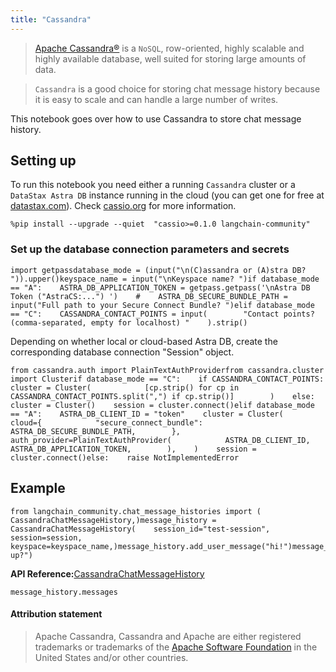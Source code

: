 ```yaml
---
title: "Cassandra"
---
```


> [Apache Cassandra®](https://cassandra.apache.org) is a `NoSQL`, row-oriented, highly scalable and highly available database, well suited for storing large amounts of data.

> `Cassandra` is a good choice for storing chat message history because it is easy to scale and can handle a large number of writes.

This notebook goes over how to use Cassandra to store chat message history.

## Setting up

To run this notebook you need either a running `Cassandra` cluster or a `DataStax Astra DB` instance running in the cloud (you can get one for free at [datastax.com](https://astra.datastax.com)). Check [cassio.org](https://cassio.org/start_here/) for more information.

```
%pip install --upgrade --quiet  "cassio>=0.1.0 langchain-community"
```

### Set up the database connection parameters and secrets

```
import getpassdatabase_mode = (input("\n(C)assandra or (A)stra DB? ")).upper()keyspace_name = input("\nKeyspace name? ")if database_mode == "A":    ASTRA_DB_APPLICATION_TOKEN = getpass.getpass('\nAstra DB Token ("AstraCS:...") ')    #    ASTRA_DB_SECURE_BUNDLE_PATH = input("Full path to your Secure Connect Bundle? ")elif database_mode == "C":    CASSANDRA_CONTACT_POINTS = input(        "Contact points? (comma-separated, empty for localhost) "    ).strip()
```

Depending on whether local or cloud-based Astra DB, create the corresponding database connection "Session" object.

```
from cassandra.auth import PlainTextAuthProviderfrom cassandra.cluster import Clusterif database_mode == "C":    if CASSANDRA_CONTACT_POINTS:        cluster = Cluster(            [cp.strip() for cp in CASSANDRA_CONTACT_POINTS.split(",") if cp.strip()]        )    else:        cluster = Cluster()    session = cluster.connect()elif database_mode == "A":    ASTRA_DB_CLIENT_ID = "token"    cluster = Cluster(        cloud={            "secure_connect_bundle": ASTRA_DB_SECURE_BUNDLE_PATH,        },        auth_provider=PlainTextAuthProvider(            ASTRA_DB_CLIENT_ID,            ASTRA_DB_APPLICATION_TOKEN,        ),    )    session = cluster.connect()else:    raise NotImplementedError
```

## Example

```
from langchain_community.chat_message_histories import (    CassandraChatMessageHistory,)message_history = CassandraChatMessageHistory(    session_id="test-session",    session=session,    keyspace=keyspace_name,)message_history.add_user_message("hi!")message_history.add_ai_message("whats up?")
```

**API Reference:**[CassandraChatMessageHistory](https://python.langchain.com/api_reference/community/chat_message_histories/langchain_community.chat_message_histories.cassandra.CassandraChatMessageHistory.html)

```
message_history.messages
```

#### Attribution statement

> Apache Cassandra, Cassandra and Apache are either registered trademarks or trademarks of the [Apache Software Foundation](http://www.apache.org/) in the United States and/or other countries.

